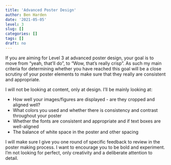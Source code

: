 ```yaml
---
title: 'Advanced Poster Design'
author: Ben Harden
date: '2021-05-05'
level: 3
slug: []
categories: []
tags: []
draft: no
---
```


If you are aiming for Level 3 at advanced poster design, your goal is to move from "yeah, that'll do", to "Wow, that's really crisp". As such my main criteria for determining whether you have reached this goal will be a close scrutiny of your poster elements to make sure that they really are consistent and appropriate.

I will not be looking at content, only at design. I'll be mainly looking at:

* How well your images/figures are displayed - are they cropped and aligned well?
* What colors you used and whether there is consistency and contrast throughout your poster
* Whether the fonts are consistent and appropriate and if text boxes are well-aligned
* The balance of white space in the poster and other spacing

I will make sure I give you one round of specific feedback to review in the poster making process. I want to encourage you to be bold and experiment. I'm not looking for perfect, only creativity and a deliberate attention to detail.


